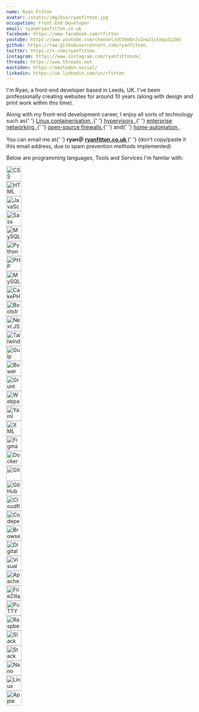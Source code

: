 ```yaml
---
name: Ryan Fitton
avatar: /static/img/bio/ryanfitton.jpg
occupation: Front-End Developer
email: ryan@ryanfitton.co.uk
facebook: https://www.facebook.com/rfitton
youtube: https://www.youtube.com/channel/UCVXmGnJsInwJicCeqaZiZmQ
github: https://raw.githubusercontent.com/ryanfitton
twitter: https://x.com/ryanfitton
instagram: https://www.instagram.com/ryanfittonuk/
threads: https://www.threads.net
mastodon: https://mastodon.social/
linkedin: https://uk.linkedin.com/in/rfitton
---
```


<p>
  I'm Ryan, a front-end developer based in Leeds, UK. I've been professionally creating websites for
  around 10 years (along with design and print work within this time).
</p>

<p>
  Along with my front-end development career, I enjoy all sorts of technology such as{' '}
  <a href="https://linuxcontainers.org/" target="_blank">
    Linux containerisation
  </a>
  ,{' '}
  <a href="https://www.proxmox.com/en/" target="_blank">
    hypervisors
  </a>
  ,{' '}
  <a href="https://ryanfitton.co.uk/blog/home-network-setup-whats-in-my-rack-2021/" target="_blank">
    enterprise networking
  </a>
  ,{' '}
  <a href="https://www.pfsense.org/" target="_blank">
    open-source firewalls
  </a>{' '}
  and{' '}
  <a
    href="https://ryanfitton.co.uk/blog/how-to-install-home-assistant-within-an-lxc-container/"
    target="_blank"
  >
    home-automation
  </a>
  .
</p>

<p>
  You can email me at{' '}
  <strong>
    ryan＠
    <a
      href="https://ryanfitton.co.uk"
      className="!text-typography-default no-underline dark:!text-typography-default-dark"
    >
      ryanfitton.co.uk
    </a>
  </strong>{' '}
  (don’t copy/paste it this email address, due to spam prevention methods implemented)
</p>

<p>Below are programming languages, Tools and Services I'm familar with:</p>

<div className="mb-16 mt-10 grid grid-cols-4 gap-4 text-center xl:grid-cols-6">
  <div>
    <img
      src="https://raw.githubusercontent.com/devicons/devicon/refs/heads/master/icons/css3/css3-plain-wordmark.svg"
      title="CSS3"
      alt="CSS"
      width="40"
      height="40"
    />
  </div>
  <div>
    <img
      src="https://raw.githubusercontent.com/devicons/devicon/refs/heads/master/icons/html5/html5-original.svg"
      title="HTML5"
      alt="HTML"
      width="40"
      height="40"
    />
  </div>
  <div>
    <img
      src="https://raw.githubusercontent.com/devicons/devicon/refs/heads/master/icons/javascript/javascript-original.svg"
      title="JavaScript"
      alt="JavaScript"
      width="40"
      height="40"
    />
  </div>
  <div>
    <img
      src="https://raw.githubusercontent.com/devicons/devicon/refs/heads/master/icons/sass/sass-original.svg"
      title="Sass"
      alt="Sass"
      width="40"
      height="40"
    />
  </div>
  <div>
    <img
      src="https://raw.githubusercontent.com/devicons/devicon/refs/heads/master/icons/mysql/mysql-original-wordmark.svg"
      title="MySQL"
      alt="MySQL"
      width="40"
      height="40"
    />
  </div>
  <div>
    <img
      src="https://raw.githubusercontent.com/devicons/devicon/refs/heads/master/icons/python/python-original.svg"
      title="Python"
      alt="Python"
      width="40"
      height="40"
    />
  </div>
  <div>
    <img
      src="https://raw.githubusercontent.com/devicons/devicon/refs/heads/master/icons/php/php-original.svg"
      title="PHP"
      alt="PHP"
      width="40"
      height="40"
    />
  </div>
  <div>
    <img
      src="https://raw.githubusercontent.com/devicons/devicon/refs/heads/master/icons/wordpress/wordpress-plain.svg"
      title="WordPress"
      alt="MySQL"
      width="40"
      height="40"
    />
  </div>
  <div>
    <img
      src="https://raw.githubusercontent.com/devicons/devicon/refs/heads/master/icons/cakephp/cakephp-original.svg"
      title="CakePHP"
      alt="CakePHP"
      width="40"
      height="40"
    />
  </div>
  <div>
    <img
      src="https://raw.githubusercontent.com/devicons/devicon/refs/heads/master/icons/bootstrap/bootstrap-original.svg"
      title="Bootstrap"
      alt="Bootstrap"
      width="40"
      height="40"
    />
  </div>
  <div>
    <img
      src="https://raw.githubusercontent.com/devicons/devicon/refs/heads/master/icons/nextjs/nextjs-original.svg"
      title="Next.JS"
      alt="Next.JS"
      width="40"
      height="40"
    />
  </div>
  <div>
    <img
      src="https://raw.githubusercontent.com/devicons/devicon/refs/heads/master/icons/tailwindcss/tailwindcss-original.svg"
      title="Tailwind CSS"
      alt="Tailwind CSS"
      width="40"
      height="40"
    />
  </div>
  <div>
    <img
      src="https://raw.githubusercontent.com/devicons/devicon/refs/heads/master/icons/gulp/gulp-plain.svg"
      title="Gulp"
      alt="Gulp"
      width="40"
      height="40"
    />
  </div>
  <div>
    <img
      src="https://raw.githubusercontent.com/devicons/devicon/refs/heads/master/icons/bower/bower-original.svg"
      title="Bower"
      alt="Bower"
      width="40"
      height="40"
    />
  </div>
  <div>
    <img
      src="https://raw.githubusercontent.com/devicons/devicon/refs/heads/master/icons/grunt/grunt-original.svg"
      title="Grunt"
      alt="Grunt"
      width="40"
      height="40"
    />
  </div>
  <div>
    <img
      src="https://raw.githubusercontent.com/devicons/devicon/refs/heads/master/icons/webpack/webpack-original.svg"
      title="Webpack"
      alt="Webpack"
      width="40"
      height="40"
    />
  </div>
  <div>
    <img
      src="https://raw.githubusercontent.com/devicons/devicon/refs/heads/master/icons/yaml/yaml-original.svg"
      title="Yaml"
      alt="Yaml"
      width="40"
      height="40"
    />
  </div>
  <div>
    <img
      src="https://raw.githubusercontent.com/devicons/devicon/refs/heads/master/icons/xml/xml-original.svg"
      title="XML"
      alt="XML"
      width="40"
      height="40"
    />
  </div>
  <div>
    <img
      src="https://raw.githubusercontent.com/devicons/devicon/refs/heads/master/icons/figma/figma-original.svg"
      title="Figma"
      alt="Figma"
      width="40"
      height="40"
    />
  </div>
  <div>
    <img
      src="https://raw.githubusercontent.com/devicons/devicon/refs/heads/master/icons/docker/docker-original.svg"
      title="Docker"
      alt="Docker"
      width="40"
      height="40"
    />
  </div>
  <div>
    <img
      src="https://raw.githubusercontent.com/devicons/devicon/refs/heads/master/icons/git/git-original-wordmark.svg"
      title="Git"
      alt="Git"
      width="40"
      height="40"
    />
  </div>
  <div>
    <img
      src="https://raw.githubusercontent.com/devicons/devicon/refs/heads/master/icons/githubactions/githubactions-plain.svg"
      title="GitHub Actions"
      alt="GitHub Actions"
      width="40"
      height="40"
    />
  </div>
  <div>
    <img
      src="https://raw.githubusercontent.com/devicons/devicon/refs/heads/master/icons/cloudflare/cloudflare-original.svg"
      title="Cloudflare"
      alt="Cloudflare"
      width="40"
      height="40"
    />
  </div>
  <div>
    <img
      src="https://raw.githubusercontent.com/devicons/devicon/refs/heads/master/icons/codepen/codepen-original.svg"
      title="Codepen"
      alt="Codepen"
      width="40"
      height="40"
    />
  </div>
  <div>
    <img
      src="https://raw.githubusercontent.com/devicons/devicon/refs/heads/master/icons/browserstack/browserstack-original.svg"
      title="Browserstack"
      alt="Browserstack"
      width="40"
      height="40"
    />
  </div>
  <div>
    <img
      src="https://raw.githubusercontent.com/devicons/devicon/refs/heads/master/icons/digitalocean/digitalocean-original.svg"
      title="Digital Ocean"
      alt="Digital Ocean"
      width="40"
      height="40"
    />
  </div>
  <div>
    <img
      src="https://raw.githubusercontent.com/devicons/devicon/refs/heads/master/icons/vscode/vscode-original.svg"
      title="Visual Studio Code"
      alt="Visual Studio Code"
      width="40"
      height="40"
    />
  </div>
  <div>
    <img
      src="https://raw.githubusercontent.com/devicons/devicon/refs/heads/master/icons/apache/apache-original.svg"
      title="Apache"
      alt="Apache"
      width="40"
      height="40"
    />
  </div>
  <div>
    <img
      src="https://raw.githubusercontent.com/devicons/devicon/refs/heads/master/icons/filezilla/filezilla-original.svg"
      title="FileZilla"
      alt="FileZilla"
      width="40"
      height="40"
    />
  </div>
  <div>
    <img
      src="https://raw.githubusercontent.com/devicons/devicon/refs/heads/master/icons/putty/putty-original.svg"
      title="PuTTY"
      alt="PuTTY"
      width="40"
      height="40"
    />
  </div>
  <div>
    <img
      src="https://raw.githubusercontent.com/devicons/devicon/refs/heads/master/icons/raspberrypi/raspberrypi-original.svg"
      title="Raspberry Pi"
      alt="Raspberry Pi"
      width="40"
      height="40"
    />
  </div>
  <div>
    <img
      src="https://raw.githubusercontent.com/devicons/devicon/refs/heads/master/icons/slack/slack-original.svg"
      title="Slack"
      alt="Slack"
      width="40"
      height="40"
    />
  </div>
  <div>
    <img
      src="https://raw.githubusercontent.com/devicons/devicon/refs/heads/master/icons/stackoverflow/stackoverflow-original.svg"
      title="Stack Overflow"
      alt="Stack Overflow"
      width="40"
      height="40"
    />
  </div>
  <div>
    <img
      src="https://raw.githubusercontent.com/devicons/devicon/refs/heads/master/icons/nano/nano-original.svg"
      title="Nano"
      alt="Nano"
      width="40"
      height="40"
    />
  </div>
  <div>
    <img
      src="https://raw.githubusercontent.com/devicons/devicon/refs/heads/master/icons/linux/linux-original.svg"
      title="Linux"
      alt="Linux"
      width="40"
      height="40"
    />
  </div>
  <div>
    <img
      src="https://raw.githubusercontent.com/devicons/devicon/refs/heads/master/icons/apple/apple-original.svg"
      title="Apple"
      alt="Apple"
      width="40"
      height="40"
    />
  </div>
</div>

